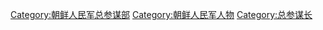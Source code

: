 {{Catmore}}

[[Category:朝鲜人民军总参谋部|Category:朝鲜人民军总参谋部]]
[[Category:朝鲜人民军人物|Category:朝鲜人民军人物]]
[[Category:总参谋长|Category:总参谋长]]